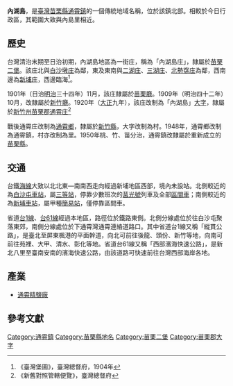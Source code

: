 {{noteTA　
|1 = zh-cn:庄; zh-hk:庄; zh-tw:庄;
}}
'''內湖島'''，是[[臺灣|臺灣]][[苗栗縣|苗栗縣]][[通霄鎮|通霄鎮]]的一個傳統地域名稱，位於該鎮北部。相較於今日行政區，其範圍大致與內島里相近。

==歷史==
台灣清治末期至日治初期，內湖島地區為一街庄，稱為「內湖島庄」，隸屬於[[苗栗二堡|苗栗二堡]]。該庄北與[[白沙屯_(苗栗縣)|白沙墩庄]]為鄰，東及東南與[[二湖庄|二湖庄]]、[[三湖_(苗栗縣)|三湖庄]]、[[北勢窩庄|北勢窩庄]]為鄰，西南邊為[[新埔_(苗栗縣)|新埔庄]]，西邊臨海<ref>《臺灣堡圖》，臺灣總督府，1904年</ref>。

1901年（日治[[明治|明治]]三十四年）11月，該庄隸屬於[[苗栗廳|苗栗廳]]。1909年（明治四十二年）10月，改隸屬於[[新竹廳|新竹廳]]。1920年（[[大正|大正]]九年），該庄改制為「內湖島」[[大字|大字]]，隸屬於[[新竹州|新竹州]][[苗栗郡|苗栗郡]][[通霄庄|通霄庄]]<ref>《新舊對照管轄便覽》，臺灣總督府</ref>

戰後通霄庄改制為[[通霄鄉|通霄鄉]]，隸屬於[[新竹縣|新竹縣]]，大字改制為村。1948年，通霄鄉改制為通霄鎮，村亦改制為里。1950年桃、竹、苗分治，通霄鎮改隸屬於重新成立的[[苗栗縣|苗栗縣]]。

==交通==
台鐵[[海岸線_(臺鐵)|海線]]大致以北北東—南南西走向經過新埔地區西部，境內未設站。北側較近的為[[白沙屯車站|白沙屯車站]]，屬[[三等站_(台鐵)|三等站]]，停靠少數班次的[[莒光號|莒光號]]列車及全部[[臺鐵區間車|區間車]]；南側較近的為[[新埔車站_(苗栗縣)|新埔車站]]，屬甲種[[簡易站|簡易站]]，僅停靠區間車。

省道[[台1線|台1線]]、[[台61線|台61線]]經過本地區，路徑位於鐵路東側。北側分線處位於往白沙屯聚落東郊，南側分線處位於下通霄灣通霄連絡道路口。其中省道台1線又稱「縱貫公路」，是臺北至屏東楓港的平面幹道，向北可前往後龍、頭份、新竹等地，向南可前往苑裡、大甲、清水、彰化等地。省道台61線又稱「西部濱海快速公路」，是新北八里至臺南安南的濱海快速公路，由該道路可快速前往台灣西部海岸各地。

==產業==
*[[通霄精鹽廠|通霄精鹽廠]]

==參考文獻==
{{reflist}}

{{苗栗郡}}

[[Category:通霄鎮|Category:通霄鎮]]
[[Category:苗栗縣地名|Category:苗栗縣地名]]
[[Category:苗栗二堡|Category:苗栗二堡]]
[[Category:苗栗郡大字|Category:苗栗郡大字]]
